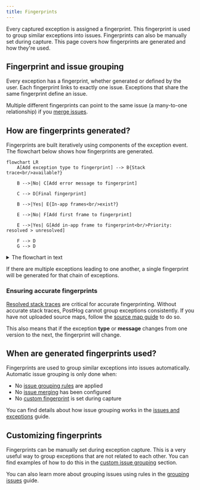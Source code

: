 ```yaml
---
title: Fingerprints
---
```


Every captured exception is assigned a fingerprint. This fingerprint is used to group similar exceptions into issues. Fingerprints can also be manually set during capture. This page covers how fingerprints are generated and how they're used.

## Fingerprint and issue grouping

Every exception has a fingerprint, whether generated or defined by the user. Each fingerprint links to exactly one issue. Exceptions that share the same fingerprint define an issue.

Multiple different fingerprints can point to the same issue (a many-to-one relationship) if you [merge issues](/docs/error-tracking/managing-issues#merging-issues). 

## How are fingerprints generated?

Fingerprints are built iteratively using components of the exception event. The flowchart below shows how fingerprints are generated.

```mermaid
flowchart LR
    A[Add exception type to fingerprint] --> B{Stack trace<br/>available?}
    
    B -->|No| C[Add error message to fingerprint]
    
    C --> D[Final fingerprint]
    
    B -->|Yes| E{In-app frames<br/>exist?}
    
    E -->|No| F[Add first frame to fingerprint]
    
    E -->|Yes| G[Add in-app frame to fingerprint<br/>Priority: resolved > unresolved]
    
    F --> D
    G --> D
```

<details>
<summary>The flowchart in text</summary>

Fingerprints are generated by considering the following in combination:

1. The exception type
2. If there's no resolved stack trace, add the error message to the fingerprint
3. If there are stack traces but no in-app frames (frames from your code, not a dependency), use the first frame of the stack trace
4. If there are stack traces, in-app frames, and source maps are available, use the resolved in-app stack frames
5. If there are stack traces, in-app frames, and source maps are *not* avaialble, use the first in-app stack frame 

</details>

If there are multiple exceptions leading to one another, a single fingerprint will be generated for that chain of exceptions.

### Ensuring accurate fingerprints

[Resolved stack traces](/docs/error-tracking/stack-traces) are critical for accurate fingerprinting. Without accurate stack traces, PostHog cannot group exceptions consistently. If you have not uploaded source maps, follow the [source map guide](/docs/error-tracking/upload-source-maps) to do so.

This also means that if the exception **type** or **message** changes from one version to the next, the fingerprint will change. 

## When are generated fingerprints used?

Fingerprints are used to group similar exceptions into issues automatically. Automatic issue grouping is only done when:

- No [issue grouping rules](/docs/error-tracking/grouping-issues) are applied
- No [issue merging](/docs/error-tracking/managing-issues#merging-issues) has been configured
- No [custom fingerprint](#customizing-fingerprints) is set during capture

You can find details about how issue grouping works in the [issues and exceptions](/docs/error-tracking/issues-and-exceptions) guide.

## Customizing fingerprints

Fingerprints can be manually set during exception capture. This is a very useful way to group exceptions that are not related to each other. You can find examples of how to do this in the [custom issue grouping](/docs/error-tracking/grouping-issues#option-1-client-side-fingerprint) section.

You can also learn more about grouping issues using rules in the [grouping issues](/docs/error-tracking/grouping-issues) guide.